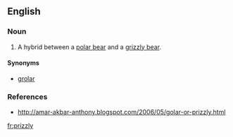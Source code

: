 ==English==
{{wikipedia}}

===Noun===
{{en-noun|prizzlies}}

# A hybrid between a [[polar bear]] and a [[grizzly bear]].

====Synonyms====
* [[grolar]]

===References===
* http://amar-akbar-anthony.blogspot.com/2006/05/golar-or-prizzly.html

[[fr:prizzly]]